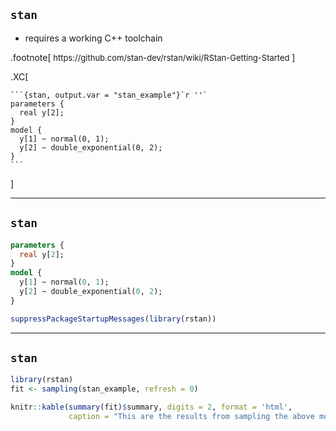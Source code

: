 
## `stan`

- requires a working C++ toolchain

.footnote[<font size="-1"> https://github.com/stan-dev/rstan/wiki/RStan-Getting-Started </font>]


.XC[
````
```{stan, output.var = "stan_example"}`r ''`
parameters {
  real y[2];
}
model {
  y[1] ~ normal(0, 1);
  y[2] ~ double_exponential(0, 2);
}
```
````
]

---

## `stan`


```stan
parameters {
  real y[2];
}
model {
  y[1] ~ normal(0, 1);
  y[2] ~ double_exponential(0, 2);
}
```

```r
suppressPackageStartupMessages(library(rstan))
```

---

## `stan`

```r
library(rstan)
fit <- sampling(stan_example, refresh = 0)
```


```r
knitr::kable(summary(fit)$summary, digits = 2, format = 'html', 
             caption = "This are the results from sampling the above model.")
```


